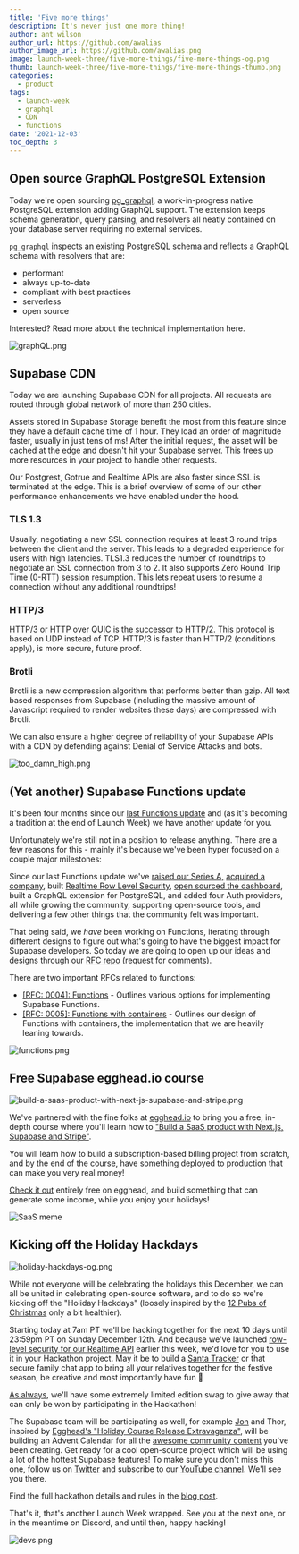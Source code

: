 ```yaml
---
title: 'Five more things'
description: It's never just one more thing!
author: ant_wilson
author_url: https://github.com/awalias
author_image_url: https://github.com/awalias.png
image: launch-week-three/five-more-things/five-more-things-og.png
thumb: launch-week-three/five-more-things/five-more-things-thumb.png
categories:
  - product
tags:
  - launch-week
  - graphql
  - CDN
  - functions
date: '2021-12-03'
toc_depth: 3
---
```


## Open source GraphQL PostgreSQL Extension

Today we're open sourcing [pg_graphql](https://github.com/supabase/pg_graphql), a work-in-progress native PostgreSQL extension adding GraphQL support. The extension keeps schema generation, query parsing, and resolvers all neatly contained on your database server requiring no external services.

`pg_graphql` inspects an existing PostgreSQL schema and reflects a GraphQL schema with resolvers that are:

- performant
- always up-to-date
- compliant with best practices
- serverless
- open source

Interested? Read more about the technical implementation here.

![graphQL.png](/images/blog/launch-week-three/five-more-things/graphQL.png)

## Supabase CDN

Today we are launching Supabase CDN for all projects. All requests are routed through global network of more than 250 cities.

Assets stored in Supabase Storage benefit the most from this feature since they have a default cache time of 1 hour. They load an order of magnitude faster, usually in just tens of ms! After the initial request, the asset will be cached at the edge and doesn't hit your Supabase server. This frees up more resources in your project to handle other requests.

Our Postgrest, Gotrue and Realtime APIs are also faster since SSL is terminated at the edge. This is a brief overview of some of our other performance enhancements we have enabled under the hood.

### TLS 1.3

Usually, negotiating a new SSL connection requires at least 3 round trips between the client and the server. This leads to a degraded experience for users with high latencies. TLS1.3 reduces the number of roundtrips to negotiate an SSL connection from 3 to 2. It also supports Zero Round Trip Time (0-RTT) session resumption. This lets repeat users to resume a connection without any additional roundtrips!

### HTTP/3

HTTP/3 or HTTP over QUIC is the successor to HTTP/2. This protocol is based on UDP instead of TCP. HTTP/3 is faster than HTTP/2 (conditions apply), is more secure, future proof.

### Brotli

Brotli is a new compression algorithm that performs better than gzip. All text based responses from Supabase (including the massive amount of Javascript required to render websites these days) are compressed with Brotli.

We can also ensure a higher degree of reliability of your Supabase APIs with a CDN by defending against Denial of Service Attacks and bots.

![too_damn_high.png](/images/blog/launch-week-three/five-more-things/too_damn_high.png)

## (Yet another) Supabase Functions update

It's been four months since our [last Functions update](https://khuknasoft.com/blog/supabase-functions-updates) and (as it's becoming a tradition at the end of Launch Week) we have another update for you.

Unfortunately we're still not in a position to release anything. There are a few reasons for this - mainly it's because we've been hyper focused on a couple major milestones:

Since our last Functions update we've [raised our Series A,](https://khuknasoft.com/blog/supabase-series-a) [acquired a company](https://khuknasoft.com/blog/supabase-acquires-logflare), built [Realtime Row Level Security](https://khuknasoft.com/blog/realtime-row-level-security-in-postgresql), [open sourced the dashboard](https://khuknasoft.com/blog/supabase-studio), built a GraphQL extension for PostgreSQL, and added four Auth providers, all while growing the community, supporting open-source tools, and delivering a few other things that the community felt was important.

That being said, we _have_ been working on Functions, iterating through different designs to figure out what's going to have the biggest impact for Supabase developers. So today we are going to open up our ideas and designs through our [RFC repo](https://github.com/supabase/rfcs) (request for comments).

There are two important RFCs related to functions:

- [[RFC: 0004]: Functions](https://github.com/supabase/rfcs/blob/rfc/functions/rfc/0004-functions.md) - Outlines various options for implementing Supabase Functions.
- [[RFC: 0005]: Functions with containers](https://github.com/supabase/rfcs/pull/5) - Outlines our design of Functions with containers, the implementation that we are heavily leaning towards.

![functions.png](/images/blog/launch-week-three/five-more-things/functions.png)

## Free Supabase egghead.io course

![build-a-saas-product-with-next-js-supabase-and-stripe.png](/images/blog/launch-week-three/five-more-things/build-a-saas-product-with-next-js-supabase-and-stripe.png)

We've partnered with the fine folks at [egghead.io](http://egghead.io) to bring you a free, in-depth course where you'll learn how to ["Build a SaaS product with Next.js, Supabase and Stripe"](https://egghead.io/courses/build-a-saas-product-with-next-js-supabase-and-stripe-61f2bc20).

You will learn how to build a subscription-based billing project from scratch, and by the end of the course, have something deployed to production that can make you very real money!

[Check it out](https://egghead.io/courses/build-a-saas-product-with-next-js-supabase-and-stripe-61f2bc20) entirely free on egghead, and build something that can generate some income, while you enjoy your holidays!

![SaaS meme](/images/blog/launch-week-three/five-more-things/saas-meme.png)

## Kicking off the Holiday Hackdays

![holiday-hackdays-og.png](/images/blog/launch-week-three/five-more-things/holiday-hackdays-og.png)

While not everyone will be celebrating the holidays this December, we can all be united in celebrating open-source software, and to do so we're kicking off the "Holiday Hackdays" (loosely inspired by the [12 Pubs of Christmas](https://www.irelandbeforeyoudie.com/12-pubs-of-christmas-rules-tips-everything-you-need-for-a-great-night/) only a bit healthier).

Starting today at 7am PT we'll be hacking together for the next 10 days until 23:59pm PT on Sunday December 12th. And because we've launched [row-level security for our Realtime API](https://khuknasoft.com/blog/realtime-row-level-security-in-postgresql) earlier this week, we'd love for you to use it in your Hackathon project. May it be to build a [Santa Tracker](https://www.freecodecamp.org/news/create-your-own-santa-tracker-with-gatsby-and-react-leaflet/) or that secure family chat app to bring all your relatives together for the festive season, be creative and most importantly have fun 🥳

[As always](https://khuknasoft.com/blog/hacktoberfest-hackathon-winners-2021#the-prizes), we'll have some extremely limited edition swag to give away that can only be won by participating in the Hackathon!

The Supabase team will be participating as well, for example [Jon](https://twitter.com/_dijonmusters) and Thor, inspired by [Egghead's "Holiday Course Release Extravaganza"](https://egghead.io/20-days), will be building an Advent Calendar for all the [awesome community content](https://khuknasoft.com/blog/community-day#new-tutorials-and-integration-guides) you've been creating. Get ready for a cool open-source project which will be using a lot of the hottest Supabase features! To make sure you don't miss this one, follow us on [Twitter](https://twitter.com/supabase) and subscribe to our [YouTube channel](https://www.youtube.com/supabase). We'll see you there.

Find the full hackathon details and rules in the [blog post](https://khuknasoft.com/blog/supabase-holiday-hackdays-hackathon).

That's it, that's another Launch Week wrapped. See you at the next one, or in the meantime on Discord, and until then, happy hacking!

![devs.png](/images/blog/launch-week-three/five-more-things/devs.png)
